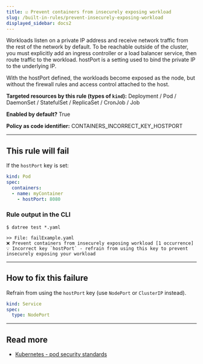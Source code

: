 ```yaml
---
title: ☑️ Prevent containers from insecurely exposing workload
slug: /built-in-rules/prevent-insecurely-exposing-workload
displayed_sidebar: docs2
---
```


Workloads listen on a private IP address and receive network traffic from the rest of the network by default. To be reachable outside of the cluster, you must explicitly add an ingress controller or a load balancer service, then route traffic to the workload. hostPort is a setting used to bind the private IP to the underlying IP.

With the hostPort defined, the workloads become exposed as the node, but without the firewall rules and access control attached to the host.

**Targeted resources by this rule (types of **`kind`**):** Deployment / Pod / DaemonSet / StatefulSet / ReplicaSet / CronJob / Job

**Enabled by default?** True

**Policy as code identifier:** CONTAINERS_INCORRECT_KEY_HOSTPORT

---

## This rule will fail

If the `hostPort` key is set:

```yaml
kind: Pod
spec:
  containers:
  - name: myContainer
    - hostPort: 8080
```

### Rule output in the CLI

```none
$ datree test *.yaml

>> File: failExample.yaml
❌ Prevent containers from insecurely exposing workload [1 occurrence]
💡 Incorrect key `hostPort` - refrain from using this key to prevent insecurely exposing your workload
```

---

## How to fix this failure

Refrain from using the `hostPort` key (use `NodePort` or `ClusterIP` instead).

```yaml
kind: Service
spec:
  type: NodePort
```

---

## Read more

- [Kubernetes - pod security standards](https://kubernetes.io/docs/concepts/security/pod-security-standards/)

